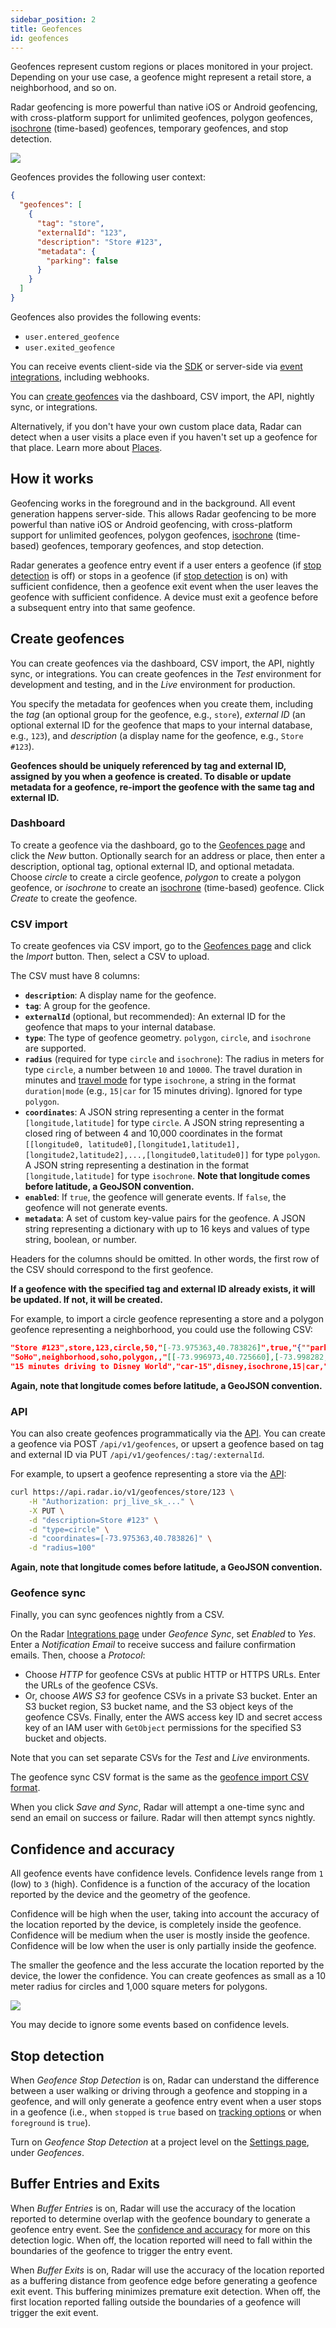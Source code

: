 ```yaml
---
sidebar_position: 2
title: Geofences
id: geofences
---
```


Geofences represent custom regions or places monitored in your project. Depending on your use case, a geofence might represent a retail store, a neighborhood, and so on.

Radar geofencing is more powerful than native iOS or Android geofencing, with cross-platform support for unlimited geofences, polygon geofences, [isochrone](https://en.wikipedia.org/wiki/Isochrone_map) (time-based) geofences, temporary geofences, and stop detection.

<img
  className="hero-image"
  src="https://images.ctfassets.net/f2vbu16fzuly/5b6qGAs7VRRl01TtCPwFbJ/1e7309fabb7a978c6fd81e55befd91d0/geofences.svg"
/>

Geofences provides the following user context:

```json
{
  "geofences": [
    {
      "tag": "store",
      "externalId": "123",
      "description": "Store #123",
      "metadata": {
        "parking": false
      }
    }
  ]
}
```

Geofences also provides the following events:

- `user.entered_geofence`
- `user.exited_geofence`

You can receive events client-side via the [SDK](/sdk) or server-side via [event integrations](/integrations), including webhooks.

You can [create geofences](#create-geofences) via the dashboard, CSV import, the API, nightly sync, or integrations.

Alternatively, if you don't have your own custom place data, Radar can detect when a user visits a place even if you haven't set up a geofence for that place. Learn more about [Places](/places).

## How it works

Geofencing works in the foreground and in the background. All event generation happens server-side. This allows Radar geofencing to be more powerful than native iOS or Android geofencing, with cross-platform support for unlimited geofences, polygon geofences, [isochrone](https://en.wikipedia.org/wiki/Isochrone_map) (time-based) geofences, temporary geofences, and stop detection.

Radar generates a geofence entry event if a user enters a geofence (if [stop detection](#stop-detection) is off) or stops in a geofence (if [stop detection](#stop-detection) is on) with sufficient confidence, then a geofence exit event when the user leaves the geofence with sufficient confidence. A device must exit a geofence before a subsequent entry into that same geofence.

## Create geofences

You can create geofences via the dashboard, CSV import, the API, nightly sync, or integrations. You can create geofences in the _Test_ environment for development and testing, and in the _Live_ environment for production.

You specify the metadata for geofences when you create them, including the _tag_ (an optional group for the geofence, e.g., `store`), _external ID_ (an optional external ID for the geofence that maps to your internal database, e.g., `123`), and _description_ (a display name for the geofence, e.g., `Store #123`).

**Geofences should be uniquely referenced by tag and external ID, assigned by you when a geofence is created. To disable or update metadata for a geofence, re-import the geofence with the same tag and external ID.**

### Dashboard

To create a geofence via the dashboard, go to the [Geofences page](https://radar.io/dashboard/geofences) and click the _New_ button. Optionally search for an address or place, then enter a description, optional tag, optional external ID, and optional metadata. Choose _circle_ to create a circle geofence, _polygon_ to create a polygon geofence, or _isochrone_ to create an [isochrone](https://en.wikipedia.org/wiki/Isochrone_map) (time-based) geofence. Click _Create_ to create the geofence.

### CSV import

To create geofences via CSV import, go to the [Geofences page](/geofences) and click the _Import_ button. Then, select a CSV to upload.

The CSV must have 8 columns:

- **`description`**: A display name for the geofence.
- **`tag`**: A group for the geofence.
- **`externalId`** (optional, but recommended): An external ID for the geofence that maps to your internal database.
- **`type`**: The type of geofence geometry. `polygon`, `circle`, and `isochrone` are supported.
- **`radius`** (required for type `circle` and `isochrone`): The radius in meters for type `circle`, a number between `10` and `10000`. The travel duration in minutes and [travel mode](/api#routing) for type `isochrone`, a string in the format `duration|mode` (e.g., `15|car` for 15 minutes driving). Ignored for type `polygon`.
- **`coordinates`**: A JSON string representing a center in the format `[longitude,latitude]` for type `circle`. A JSON string representing a closed ring of between 4 and 10,000 coordinates in the format `[[longitude0, latitude0],[longitude1,latitude1],[longitude2,latitude2],...,[longitude0,latitude0]]` for type `polygon`. A JSON string representing a destination in the format `[longitude,latitude]` for type `isochrone`. **Note that longitude comes before latitude, a GeoJSON convention.**
- **`enabled`**: If `true`, the geofence will generate events. If `false`, the geofence will not generate events.
- **`metadata`**: A set of custom key-value pairs for the geofence. A JSON string representing a dictionary with up to 16 keys and values of type string, boolean, or number.

Headers for the columns should be omitted. In other words, the first row of the CSV should correspond to the first geofence.

**If a geofence with the specified tag and external ID already exists, it will be updated. If not, it will be created.**

For example, to import a circle geofence representing a store and a polygon geofence representing a neighborhood, you could use the following CSV:

```json
"Store #123",store,123,circle,50,"[-73.975363,40.783826]",true,"{""parking"":false}"
"SoHo",neighborhood,soho,polygon,,"[[-73.996973,40.725660],[-73.998282,40.726294],[-74.001072,40.727660],[-74.002853,40.728603],[-74.003282,40.727936],[-74.003840,40.726310],[-74.004226,40.725351],[-74.004998,40.723530],[-74.005191,40.722993],[-74.005556,40.722115],[-74.004462,40.721334],[-74.001908,40.719496],[-73.999827,40.718016],[-73.997467,40.720863],[-73.997016,40.722212],[-73.996501,40.723497],[-73.995750,40.724278],[-73.995128,40.725107],[-73.996973,40.725660]]",true,
"15 minutes driving to Disney World","car-15",disney,isochrone,15|car,"[-81.563874,28.385233]",true,"{""type"":""resort""}"
```

**Again, note that longitude comes before latitude, a GeoJSON convention.**

### API

You can also create geofences programmatically via the [API](/api). You can create a geofence via <span className="badge badge--info">POST</span> `/api/v1/geofences`, or upsert a geofence based on tag and external ID via <span className="badge badge--warning">PUT</span> `/api/v1/geofences/:tag/:externalId`.

For example, to upsert a geofence representing a store via the [API](/api):

```bash
curl https://api.radar.io/v1/geofences/store/123 \
    -H "Authorization: prj_live_sk_..." \
    -X PUT \
    -d "description=Store #123" \
    -d "type=circle" \
    -d "coordinates=[-73.975363,40.783826]" \
    -d "radius=100"
```

**Again, note that longitude comes before latitude, a GeoJSON convention.**

### Geofence sync

Finally, you can sync geofences nightly from a CSV.

On the Radar [Integrations page](/integrations) under _Geofence Sync_, set _Enabled_ to _Yes_. Enter a _Notification Email_ to receive success and failure confirmation emails. Then, choose a _Protocol_:

- Choose _HTTP_ for geofence CSVs at public HTTP or HTTPS URLs. Enter the URLs of the geofence CSVs.
- Or, choose _AWS S3_ for geofence CSVs in a private S3 bucket. Enter an S3 bucket region, S3 bucket name, and the S3 object keys of the geofence CSVs. Finally, enter the AWS access key ID and secret access key of an IAM user with `GetObject` permissions for the specified S3 bucket and objects.

Note that you can set separate CSVs for the _Test_ and _Live_ environments.

The geofence sync CSV format is the same as the [geofence import CSV format](/geofences#csv-import).

When you click _Save and Sync_, Radar will attempt a one-time sync and send an email on success or failure. Radar will then attempt syncs nightly.

## Confidence and accuracy

All geofence events have confidence levels. Confidence levels range from `1` (low) to `3` (high). Confidence is a function of the accuracy of the location reported by the device and the geometry of the geofence.

Confidence will be high when the user, taking into account the accuracy of the location reported by the device, is completely inside the geofence. Confidence will be medium when the user is mostly inside the geofence. Confidence will be low when the user is only partially inside the geofence.

The smaller the geofence and the less accurate the location reported by the device, the lower the confidence. You can create geofences as small as a 10 meter radius for circles and 1,000 square meters for polygons.

<img
  src="https://images.ctfassets.net/f2vbu16fzuly/cszDUh5NBGi6lBpslnH67/cc29547e9e38cee37d325814a6f4f589/confidence.png"
  className="hero-image"
/>

You may decide to ignore some events based on confidence levels.

## Stop detection

When _Geofence Stop Detection_ is on, Radar can understand the difference between a user walking or driving through a geofence and stopping in a geofence, and will only generate a geofence entry event when a user stops in a geofence (i.e., when `stopped` is `true` based on [tracking options](/sdk/tracking) or when `foreground` is `true`).

Turn on _Geofence Stop Detection_ at a project level on the [Settings page](https://radar.io/dashboard/settings), under _Geofences_.

## Buffer Entries and Exits

When _Buffer Entries_ is on, Radar will use the accuracy of the location reported to determine overlap with the geofence boundary to generate a geofence entry event. See the [confidence and accuracy](/geofences#confidence-and-accuracy) for more on this detection logic. When off, the location reported will need to fall within the boundaries of the geofence to trigger the entry event.

When _Buffer Exits_ is on, Radar will use the accuracy of the location reported as a buffering distance from geofence edge before generating a geofence exit event. This buffering minimizes premature exit detection.  When off, the first location reported falling outside the boundaries of a geofence will trigger the exit event.
